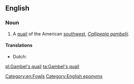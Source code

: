 ==English==
{{wikipedia|Gambel's Quail}}

===Noun===
{{en-noun|head=[[Gambel]][['s]] [[quail]]}}

# A [[quail]] of the American [[southwest]], ''[[Callipepla gambelii]]''.

====Translations====
{{trans-top|Gambel's quail}}
* Dutch: {{t|nl|helmkwartel}}
{{trans-mid}}
{{trans-bottom}}

[[Category:en:Fowls]]
[[Category:English eponyms]]

[[pl:Gambel's quail]]
[[ta:Gambel's quail]]